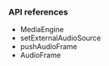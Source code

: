 <PlatformWrapper platform="flutter">

### API references

- <Link to="{{global.API_REF_FLUTTER_ROOT_VOICE_SDK}}/class_imediaengine.html">MediaEngine</Link>

- <Link to="{{global.API_REF_FLUTTER_ROOT_VOICE_SDK}}/class_imediaengine.html#api_imediaengine_setexternalaudiosource2">setExternalAudioSource</Link>

- <Link to="{{global.API_REF_FLUTTER_ROOT_VOICE_SDK}}/class_imediaengine.html#api_imediaengine_pushaudioframe0">pushAudioFrame</Link>

- <Link to="{{global.API_REF_FLUTTER_ROOT_VOICE_SDK}}/class_iaudioframeobserverbase.html#class_audioframe">AudioFrame</Link>

</PlatformWrapper>
